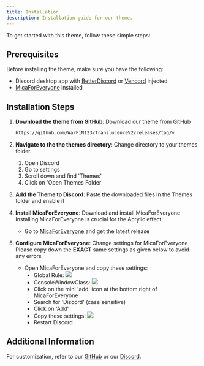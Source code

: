 ```yaml
---
title: Installation
description: Installation guide for our theme.
---
```


To get started with this theme, follow these simple steps:

## Prerequisites
Before installing the theme, make sure you have the following:

- Discord desktop app with [BetterDiscord](https://betterdiscord.app/) or [Vencord](https://vencord.dev) injected
- [MicaForEveryone](https://github.com/MicaForEveryone/MicaForEveryone/releases) installed

## Installation Steps

1. **Download the theme from GitHub**: Download our theme from GitHub

   ```bash
   https://github.com/WarFiN123/TranslucenceV2/releases/tag/v
   ```

2. **Navigate to the the themes directory**: Change directory to your themes folder.

   1. Open Discord
   2. Go to settings
   3. Scroll down and find 'Themes'
   4. Click on 'Open Themes Folder'

3. **Add the Theme to Discord**: Paste the downloaded files in the Themes folder and enable it

4. **Install MicaForEveryone**: Download and install MicaForEveryone
   <Note title="Important" type="danger">
   Installing MicaForEveryone is crucial for the Acrylic effect
   </Note>

   - Go to [MicaForEveryone](https://github.com/MicaForEveryone/MicaForEveryone/releases) and get the latest release

5. **Configure MicaForEveryone**: Change settings for MicaForEveryone
   <Note title="Important" type="danger">
    Please copy down the **EXACT** same settings as given below to avoid any errors
   </Note>

   - Open MicaForEveryone and copy these settings:
      - Global Rule:
         <img src="https://raw.githubusercontent.com/WarFiN123/docs-translucencev2/d1c22739287351f8baf504e2dca2bf658664cc22/contents/docs/getting-started/globalRule.png?token=GHSAT0AAAAAACUQR4VNYWW5PYEGKO3H5WP4ZVWE6JA"></img>
      - ConsoleWindowClass:
         <img src="https://raw.githubusercontent.com/WarFiN123/docs-translucencev2/d1c22739287351f8baf504e2dca2bf658664cc22/contents/docs/getting-started/consoleWindowClass.png?token=GHSAT0AAAAAACUQR4VMOEP6SA5PJY3GV7CAZVWE5JQ"></img>
      - Click on the mini 'add' icon at the bottom right of MicaForEveryone
      - Search for 'Discord' (case sensitive)
      - Click on 'Add'
      - Copy these settings:
         <img src="https://raw.githubusercontent.com/WarFiN123/docs-translucencev2/d1c22739287351f8baf504e2dca2bf658664cc22/contents/docs/getting-started/discord.png?token=GHSAT0AAAAAACUQR4VMNTYU324T43BX6UDEZVWE6XQ"></img>
      - Restart Discord
   

## Additional Information

For customization, refer to our [GitHub](https://github.com/WarFiN123/TranslucenceV2) or our [Discord](https://discord.com/invite/t6CKrYvQuE).